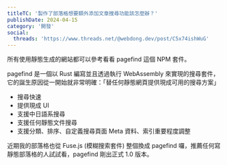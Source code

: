 ```yaml
---
titleTC: '製作了部落格想要額外添加文章搜尋功能該怎麼辦？'
publishDate: 2024-04-15
category: '開發'
social:
  threads: 'https://www.threads.net/@webdong.dev/post/C5x74ishWuG'
---
```


所有使用靜態生成的網站都可以參考看看 pagefind 這個 NPM 套件。

pagefind 是一個以 Rust 編寫並且透過執行 WebAssembly 來實現的搜尋套件，它的誕生原因從一開始就非常明確：「替任何靜態網頁提供現成可用的搜尋方案」

- 搜尋快速
- 提供現成 UI
- 支援中日語系搜尋
- 支援任何靜態文件搜尋
- 支援分類、排序、自定義搜尋頁面 Meta 資料、索引重要程度調整

近期我的部落格也從 Fuse.js (模糊搜索套件) 整個換成 pagefind 囉，推薦任何寫靜態部落格的人試試看，pagefind 剛出正式 1.0 版本。
